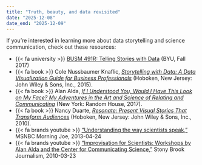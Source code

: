 ```yaml
---
title: "Truth, beauty, and data revisited"
date: "2025-12-08"
date_end: "2025-12-09"
---
```


If you're interested in learning more about data storytelling and science communication, check out these resources:

- {{< fa university >}} [BUSM 491R: Telling Stories with Data](https://storiesf17.classes.andrewheiss.com/) (BYU, Fall 2017)
- {{< fa book >}} Cole Nussbaumer Knaflic, [*Storytelling with Data: A Data Visualization Guide for Business Professionals*](https://www.amazon.com/Storytelling-Data-Visualization-Business-Professionals/dp/1119002257) (Hoboken, New Jersey: John Wiley & Sons, Inc., 2015).
- {{< fa book >}} Alan Alda, [*If I Understood You, Would I Have This Look on My Face? My Adventures in the Art and Science of Relating and Communicating*](https://www.amazon.com/Understood-Would-Have-This-Look/dp/0812989147) (New York: Random House, 2017). 
- {{< fa book >}} Nancy Duarte, [*Resonate: Present Visual Stories That Transform Audiences*](https://www.amazon.com/Resonate-Present-Stories-Transform-Audiences/dp/0470632011) (Hoboken, New Jersey: John Wiley & Sons, Inc., 2010).
- {{< fa brands youtube >}} ["Understanding the way scientists speak,"](http://www.msnbc.com/morning-joe/watch/understanding-the-way-scientists-speak-27745859874) MSNBC Morning Joe, 2013-04-24
- {{< fa brands youtube >}} ["Improvisation for Scientists: Workshops by Alan Alda and the Center for Communicating Science,"](https://www.youtube.com/watch?v=JtdyA7SibG8) Stony Brook Journalism, 2010-03-23
